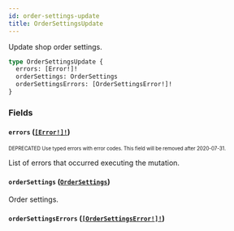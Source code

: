 ```yaml
---
id: order-settings-update
title: OrderSettingsUpdate
---
```


Update shop order settings.

```graphql
type OrderSettingsUpdate {
  errors: [Error!]!
  orderSettings: OrderSettings
  orderSettingsErrors: [OrderSettingsError!]!
}
```

### Fields

#### `errors` ([`[Error!]!`](/api-reference/objects/error.mdx))

<sub><sup><span className="deprecatedTag">DEPRECATED</span> Use typed errors with error codes. This field will be removed after 2020-07-31.</sup></sub>

List of errors that occurred executing the mutation.

#### `orderSettings` ([`OrderSettings`](/api-reference/objects/order-settings.mdx))

Order settings.

#### `orderSettingsErrors` ([`[OrderSettingsError!]!`](/api-reference/objects/order-settings-error.mdx))
